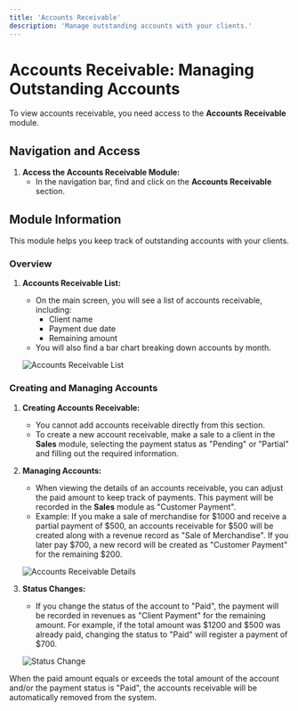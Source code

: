 ```yaml
---
title: 'Accounts Receivable'
description: 'Manage outstanding accounts with your clients.'
---
```


# Accounts Receivable: Managing Outstanding Accounts

To view accounts receivable, you need access to the **Accounts Receivable** module.

## Navigation and Access

1. **Access the Accounts Receivable Module:**
   - In the navigation bar, find and click on the **Accounts Receivable** section.

## Module Information

This module helps you keep track of outstanding accounts with your clients.

### Overview

1. **Accounts Receivable List:**
   - On the main screen, you will see a list of accounts receivable, including:
     - Client name
     - Payment due date
     - Remaining amount
   - You will also find a bar chart breaking down accounts by month.

   <img
     className="block"
     src="/images/accounts-receivable-list-en.png"
     alt="Accounts Receivable List"
   />

### Creating and Managing Accounts

1. **Creating Accounts Receivable:**
   - You cannot add accounts receivable directly from this section.
   - To create a new account receivable, make a sale to a client in the **Sales** module, selecting the payment status as "Pending" or "Partial" and filling out the required information.

2. **Managing Accounts:**
   - When viewing the details of an accounts receivable, you can adjust the paid amount to keep track of payments. This payment will be recorded in the **Sales** module as "Customer Payment".
   - Example: If you make a sale of merchandise for $1000 and receive a partial payment of $500, an accounts receivable for $500 will be created along with a revenue record as "Sale of Merchandise". If you later pay $700, a new record will be created as "Customer Payment" for the remaining $200.

   <img
     className="block"
     src="/images/accounts-receivable-details-en.png"
     alt="Accounts Receivable Details"
   />

3. **Status Changes:**
   - If you change the status of the account to "Paid", the payment will be recorded in revenues as "Client Payment" for the remaining amount. For example, if the total amount was $1200 and $500 was already paid, changing the status to "Paid" will register a payment of $700.

   <img
     className="block"
     src="/images/accounts-receivable-status-en.png"
     alt="Status Change"
   />

When the paid amount equals or exceeds the total amount of the account and/or the payment status is "Paid", the accounts receivable will be automatically removed from the system.

